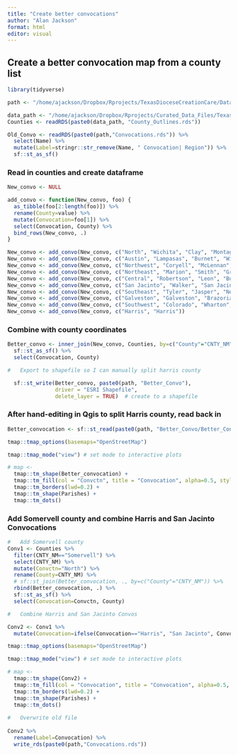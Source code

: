 ```yaml
---
title: "Create better convocations"
author: "Alan Jackson"
format: html
editor: visual
---
```


## Create a better convocation map from a county list

```r

library(tidyverse)

path <- "/home/ajackson/Dropbox/Rprojects/TexasDioceseCreationCare/Data/"

data_path <- "/home/ajackson/Dropbox/Rprojects/Curated_Data_Files/Texas_Counties/"
Counties <- readRDS(paste0(data_path, "County_Outlines.rds"))

Old_Convo <- readRDS(paste0(path,"Convocations.rds")) %>% 
  select(Name) %>%
  mutate(Label=stringr::str_remove(Name, " Convocation| Region")) %>%
  sf::st_as_sf()

```

### Read in counties and create dataframe

```r

New_convo <- NULL

add_convo <- function(New_convo, foo) {
  as_tibble(foo[2:length(foo)]) %>% 
  rename(County=value) %>% 
  mutate(Convocation=foo[1]) %>% 
  select(Convocation, County) %>% 
  bind_rows(New_convo, .)
}

New_convo <- add_convo(New_convo, c("North", "Wichita", "Clay", "Montague", "Cooke", "Archer", "Young", "Jack", "Wise", "Stephens", "Palo Pinto", "Parker", "Tarrant", "Eastland", "Erath", "Hood", "Johnson", "Somerville", "Comanche", "Bosque", "Hill", "Hamilton", "Mills", "Brown"))
New_convo <- add_convo(New_convo, c("Austin", "Lampasas", "Burnet", "Williamson", "Travis", "Bastrop", "Lee"))
New_convo <- add_convo(New_convo, c("Northwest", "Coryell", "McLennan", "Limestone", "Freestone", "Bell", "Falls", "Milam"))
New_convo <- add_convo(New_convo, c("Northeast", "Marion", "Smith", "Gregg", "Harrison", "Anderson", "Cherokee", "Rusk", "Panola", "Houston", "Trinity", "Angelina", "Nacogdoches", "Shelby", "San Augustine", "Sabine"))
New_convo <- add_convo(New_convo, c("Central", "Robertson", "Leon", "Burleson", "Brazos", "Madison", "Grimes", "Fayette", "Washington", "Austin", "Waller"))
New_convo <- add_convo(New_convo, c("San Jacinto", "Walker", "San Jacinto", "Polk", "Montgomery", "Liberty"))
New_convo <- add_convo(New_convo, c("Southeast", "Tyler", "Jasper", "Newton", "Hardin", "Orange", "Jefferson", "Chambers"))
New_convo <- add_convo(New_convo, c("Galveston", "Galveston", "Brazoria"))
New_convo <- add_convo(New_convo, c("Southwest", "Colorado", "Wharton", "Matagorda", "Fort Bend"))
New_convo <- add_convo(New_convo, c("Harris", "Harris"))

```

### Combine with county coordinates

```r

Better_convo <- inner_join(New_convo, Counties, by=c("County"="CNTY_NM")) %>% 
  sf::st_as_sf() %>% 
  select(Convocation, County) 

#   Export to shapefile so I can manually split harris county

  sf::st_write(Better_convo, paste0(path, "Better_Convo"),
               driver = "ESRI Shapefile",
               delete_layer = TRUE)  # create to a shapefile


```

### After hand-editing in Qgis to split Harris county, read back in

```r

Better_convocation <- sf::st_read(paste0(path, "Better_Convo/Better_Convos.shp"))

tmap::tmap_options(basemaps="OpenStreetMap")

tmap::tmap_mode("view") # set mode to interactive plots

# map <- 
  tmap::tm_shape(Better_convocation) + 
  tmap::tm_fill(col = "Convctn", title = "Convocation", alpha=0.5, style="pretty")+
  tmap::tm_borders(lwd=0.2) +
  tmap::tm_shape(Parishes) + 
  tmap::tm_dots()
```

### Add Somervell county and combine Harris and San Jacinto Convocations

```r

#   Add Somervell county
Conv1 <- Counties %>% 
  filter(CNTY_NM=="Somervell") %>% 
  select(CNTY_NM) %>%
  mutate(Convctn="North") %>% 
  rename(County=CNTY_NM) %>% 
  # sf::st_join(Better_convocation, ., by=c("County"="CNTY_NM")) %>% 
  rbind(Better_convocation, .) %>% 
  sf::st_as_sf() %>% 
  select(Convocation=Convctn, County) 

#   Combine Harris and San Jacinto Convos

Conv2 <- Conv1 %>% 
  mutate(Convocation=ifelse(Convocation=="Harris", "San Jacinto", Convocation))

tmap::tmap_options(basemaps="OpenStreetMap")

tmap::tmap_mode("view") # set mode to interactive plots

# map <- 
  tmap::tm_shape(Conv2) + 
  tmap::tm_fill(col = "Convocation", title = "Convocation", alpha=0.5, style="pretty")+
  tmap::tm_borders(lwd=0.2) +
  tmap::tm_shape(Parishes) + 
  tmap::tm_dots()
  
#   Overwrite old file  
  
Conv2 %>% 
  rename(Label=Convocation) %>% 
  write_rds(paste0(path,"Convocations.rds"))

```
